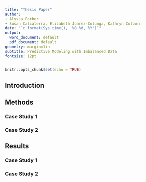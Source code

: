 ```yaml
---
title: "Thesis Paper"
author:
- Alyssa Forber
- Susan Calcaterra, Elizabeth Juarez-Colunga, Kathryn Colborn
date: "`r format(Sys.time(), '%B %d, %Y')`"
output:
  word_document: default
  pdf_document: default
geometry: margin=1in
subtitle: Predictive Modeling with Imbalanced Data
fontsize: 12pt
---
```


```r
knitr::opts_chunk$set(echo = TRUE)
```

## Introduction

## Methods

### Case Study 1

### Case Study 2


## Results

### Case Study 1

### Case Study 2



